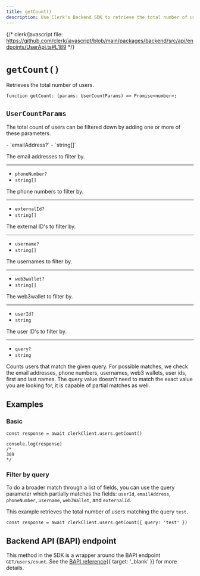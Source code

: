 ```yaml
---
title: getCount()
description: Use Clerk's Backend SDK to retrieve the total number of users.
---
```


{/* clerk/javascript file: https://github.com/clerk/javascript/blob/main/packages/backend/src/api/endpoints/UserApi.ts#L189 */}

# `getCount()`

Retrieves the total number of users.

```tsx {{ prettier: false }}
function getCount: (params: UserCountParams) => Promise<number>;
```

## `UserCountParams`

The total count of users can be filtered down by adding one or more of these parameters.

<Properties>
  - `emailAddress?`
  - `string[]`

  The email addresses to filter by.

  ---

  - `phoneNumber?`
  - `string[]`

  The phone numbers to filter by.

  ---

  - `externalId?`
  - `string[]`

  The external ID's to filter by.

  ---

  - `username?`
  - `string[]`

  The usernames to filter by.

  ---

  - `web3wallet?`
  - `string[]`

  The web3wallet to filter by.

  ---

  - `userId?`
  - `string`

  The user ID's to filter by.

  ---

  - `query?`
  - `string`

  Counts users that match the given query. For possible matches, we check the email addresses, phone numbers, usernames, web3 wallets, user ids, first and last names. The query value doesn't need to match the exact value you are looking for, it is capable of partial matches as well.
</Properties>

## Examples

### Basic

```tsx
const response = await clerkClient.users.getCount()

console.log(response)
/*
369
*/
```

### Filter by query

To do a broader match through a list of fields, you can use the query parameter which partially matches the fields: `userId`, `emailAddress`, `phoneNumber`, `username`, `web3Wallet`, and `externalId`.

This example retrieves the total number of users matching the query `test`.

```tsx
const response = await clerkClient.users.getCount({ query: 'test' })
```

## Backend API (BAPI) endpoint

This method in the SDK is a wrapper around the BAPI endpoint `GET/users/count`. See the [BAPI reference](/docs/reference/backend-api/tag/Users#operation/GetUsersCount){{ target: '_blank' }} for more details.

